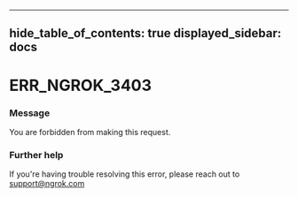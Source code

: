 

---
hide_table_of_contents: true
displayed_sidebar: docs
---


# ERR_NGROK_3403

### Message
You are forbidden from making this request.

<ErrorDetails error="err_ngrok_3403" />



### Further help
If you're having trouble resolving this error, please reach out to [support@ngrok.com](mailto:support@ngrok.com?subject=Help%20with%20ERR_NGROK_3403)

